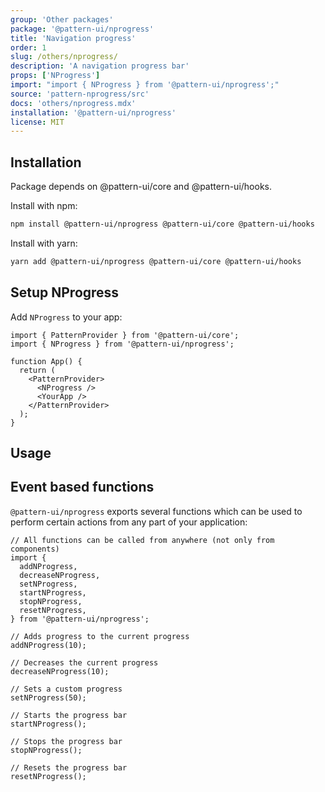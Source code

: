 ```yaml
---
group: 'Other packages'
package: '@pattern-ui/nprogress'
title: 'Navigation progress'
order: 1
slug: /others/nprogress/
description: 'A navigation progress bar'
props: ['NProgress']
import: "import { NProgress } from '@pattern-ui/nprogress';"
source: 'pattern-nprogress/src'
docs: 'others/nprogress.mdx'
installation: '@pattern-ui/nprogress'
license: MIT
---
```



## Installation

Package depends on @pattern-ui/core and @pattern-ui/hooks.

Install with npm:

```sh
npm install @pattern-ui/nprogress @pattern-ui/core @pattern-ui/hooks
```

Install with yarn:

```sh
yarn add @pattern-ui/nprogress @pattern-ui/core @pattern-ui/hooks
```

## Setup NProgress

Add `NProgress` to your app:

```tsx
import { PatternProvider } from '@pattern-ui/core';
import { NProgress } from '@pattern-ui/nprogress';

function App() {
  return (
    <PatternProvider>
      <NProgress />
      <YourApp />
    </PatternProvider>
  );
}
```

## Usage

<Demo data={NProgressDemos.usage} />

## Event based functions

`@pattern-ui/nprogress` exports several functions which can be used to perform certain actions
from any part of your application:

```tsx
// All functions can be called from anywhere (not only from components)
import {
  addNProgress,
  decreaseNProgress,
  setNProgress,
  startNProgress,
  stopNProgress,
  resetNProgress,
} from '@pattern-ui/nprogress';

// Adds progress to the current progress
addNProgress(10);

// Decreases the current progress
decreaseNProgress(10);

// Sets a custom progress
setNProgress(50);

// Starts the progress bar
startNProgress();

// Stops the progress bar
stopNProgress();

// Resets the progress bar
resetNProgress();
```
